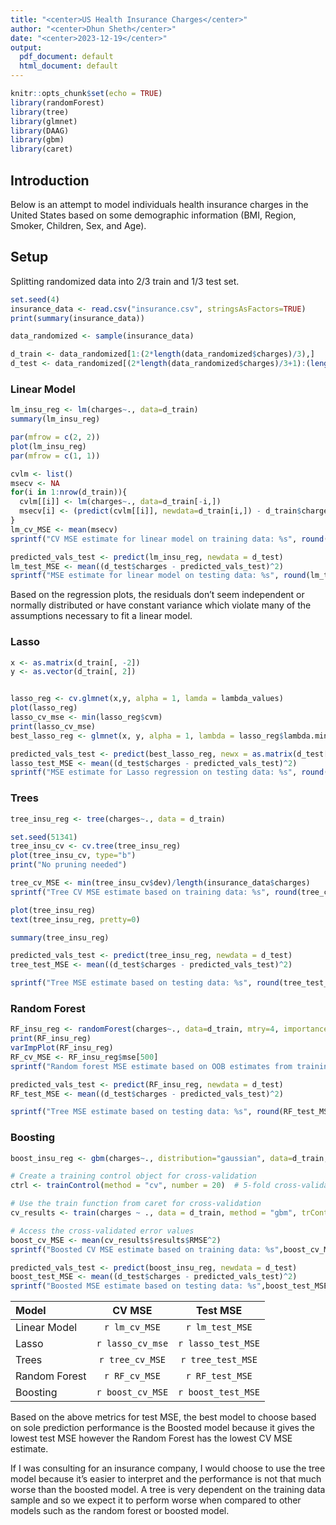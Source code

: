 ---
title: "<center>US Health Insurance Charges</center>"
author: "<center>Dhun Sheth</center>"
date: "<center>2023-12-19</center>"
output:
  pdf_document: default
  html_document: default
---

```{r setup, include=FALSE}
knitr::opts_chunk$set(echo = TRUE)
library(randomForest)
library(tree)
library(glmnet)
library(DAAG)
library(gbm)
library(caret)
```

## Introduction
Below is an attempt to model individuals health insurance charges in the United States based on some demographic information (BMI, Region, Smoker, Children, Sex, and Age).   


## Setup
Splitting randomized data into 2/3 train and 1/3 test set.   

```{r question_3_data_setup}

set.seed(4)
insurance_data <- read.csv("insurance.csv", stringsAsFactors=TRUE)
print(summary(insurance_data))

data_randomized <- sample(insurance_data)

d_train <- data_randomized[1:(2*length(data_randomized$charges)/3),]
d_test <- data_randomized[(2*length(data_randomized$charges)/3+1):(length(data_randomized$charges)),]

```
    
    
### Linear Model
```{r question_3_linear}

lm_insu_reg <- lm(charges~., data=d_train)
summary(lm_insu_reg)

par(mfrow = c(2, 2))
plot(lm_insu_reg)
par(mfrow = c(1, 1))

cvlm <- list()
msecv <- NA
for(i in 1:nrow(d_train)){
  cvlm[[i]] <- lm(charges~., data=d_train[-i,])
  msecv[i] <- (predict(cvlm[[i]], newdata=d_train[i,]) - d_train$charges[[i]])^2
}
lm_cv_MSE <- mean(msecv)
sprintf("CV MSE estimate for linear model on training data: %s", round(lm_cv_MSE, digits=3))

predicted_vals_test <- predict(lm_insu_reg, newdata = d_test)
lm_test_MSE <- mean((d_test$charges - predicted_vals_test)^2)
sprintf("MSE estimate for linear model on testing data: %s", round(lm_test_MSE, digits=3))
```

Based on the regression plots, the residuals don't seem independent or normally distributed or have constant variance which violate many of the assumptions necessary to fit a linear model. 

### Lasso
```{r question_3_lasso, warning=FALSE}

x <- as.matrix(d_train[, -2])
y <- as.vector(d_train[, 2])


lasso_reg <- cv.glmnet(x,y, alpha = 1, lamda = lambda_values)
plot(lasso_reg)
lasso_cv_mse <- min(lasso_reg$cvm)
print(lasso_cv_mse)
best_lasso_reg <- glmnet(x, y, alpha = 1, lambda = lasso_reg$lambda.min)

predicted_vals_test <- predict(best_lasso_reg, newx = as.matrix(d_test[,-2]))
lasso_test_MSE <- mean((d_test$charges - predicted_vals_test)^2)
sprintf("MSE estimate for Lasso regression on testing data: %s", round(lasso_test_MSE, digits=3))

```


### Trees
```{r question_3_trees}

tree_insu_reg <- tree(charges~., data = d_train)

set.seed(51341)
tree_insu_cv <- cv.tree(tree_insu_reg)
plot(tree_insu_cv, type="b") 
print("No pruning needed")

tree_cv_MSE <- min(tree_insu_cv$dev)/length(insurance_data$charges)
sprintf("Tree CV MSE estimate based on training data: %s", round(tree_cv_MSE,digits=3)) # Tree CV MSE Estimate

plot(tree_insu_reg)
text(tree_insu_reg, pretty=0)

summary(tree_insu_reg)

predicted_vals_test <- predict(tree_insu_reg, newdata = d_test)
tree_test_MSE <- mean((d_test$charges - predicted_vals_test)^2)

sprintf("Tree MSE estimate based on testing data: %s", round(tree_test_MSE,digits=3))
```

### Random Forest
```{r question_3_random_forest}
RF_insu_reg <- randomForest(charges~., data=d_train, mtry=4, importance=TRUE)
print(RF_insu_reg)
varImpPlot(RF_insu_reg)
RF_cv_MSE <- RF_insu_reg$mse[500]
sprintf("Random forest MSE estimate based on OOB estimates from training data: %s",RF_cv_MSE)

predicted_vals_test <- predict(RF_insu_reg, newdata = d_test)
RF_test_MSE <- mean((d_test$charges - predicted_vals_test)^2)

sprintf("Tree MSE estimate based on testing data: %s", round(RF_test_MSE,digits=3))
```

### Boosting
```{r question_3_boosting}

boost_insu_reg <- gbm(charges~., distribution="gaussian", data=d_train, n.trees=5000, interaction.depth=4, shrinkage = 0.001)

# Create a training control object for cross-validation
ctrl <- trainControl(method = "cv", number = 20)  # 5-fold cross-validation

# Use the train function from caret for cross-validation
cv_results <- train(charges ~ ., data = d_train, method = "gbm", trControl = ctrl, verbose = FALSE)

# Access the cross-validated error values
boost_cv_MSE <- mean(cv_results$results$RMSE^2)
sprintf("Boosted CV MSE estimate based on training data: %s",boost_cv_MSE)

predicted_vals_test <- predict(boost_insu_reg, newdata = d_test)
boost_test_MSE <- mean((d_test$charges - predicted_vals_test)^2)
sprintf("Boosted MSE estimate based on testing data: %s",boost_test_MSE)

```
  

| Model | CV MSE | Test MSE |
|:----|:-----:|:-----:|
|Linear Model| `r lm_cv_MSE` | `r lm_test_MSE` |
|Lasso| `r lasso_cv_mse`| `r lasso_test_MSE`|
|Trees | `r tree_cv_MSE` | `r tree_test_MSE`|
|Random Forest | `r RF_cv_MSE` | `r RF_test_MSE` |
|Boosting | `r boost_cv_MSE` | `r boost_test_MSE`|   
     
Based on the above metrics for test MSE, the best model to choose based on sole prediction performance is the Boosted model because it gives the lowest test MSE however the Random Forest has the lowest CV MSE estimate.   

If I was consulting for an insurance company, I would choose to use the tree model because it's easier to interpret and the performance is not that much worse than the boosted model. A tree is very dependent on the training data sample and so we expect it to perform worse when compared to other models such as the random forest or boosted model. 


